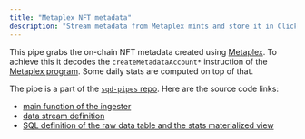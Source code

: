 ```yaml
---
title: "Metaplex NFT metadata"
description: "Stream metadata from Metaplex mints and store it in ClickHouse"
---
```


This pipe grabs the on-chain NFT metadata created using [Metaplex](https://www.metaplex.com). To achieve this it decodes the `createMetadataAccount*` instruction of the [Metaplex program](https://solana.fm/address/metaqbxxUerdq28cj1RbAWkYQm3ybzjb6a8bt518x1s/transactions?cluster=mainnet-alpha). Some daily stats are computed on top of that.

The pipe is a part of the [`sqd-pipes` repo](https://github.com/subsquid-labs/sqd-pipes). Here are the source code links:
 - [main function of the ingester](https://github.com/subsquid-labs/sqd-pipes/blob/main/packages/soldexer-pipes/src/indexers/metaplex.ts)
 - [data stream definition](https://github.com/subsquid-labs/sqd-pipes/blob/main/packages/streams/src/streams/svm/metaplex/metaplex-stream.ts)
 - [SQL definition of the raw data table and the stats materialized view](https://github.com/subsquid-labs/sqd-pipes/blob/main/packages/soldexer-pipes/db/sql/metaplex.sql)
